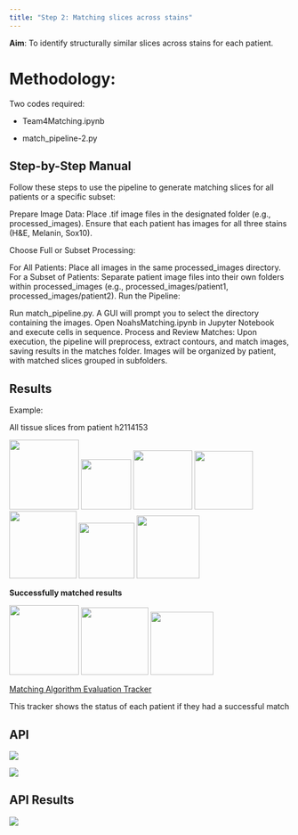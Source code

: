 ```yaml
---
title: "Step 2: Matching slices across stains"
---
```


**Aim**: To identify structurally similar slices across stains for each patient.

# **Methodology**:

Two codes required:

-   Team4Matching.ipynb

-   match_pipeline-2.py

## Step-by-Step Manual

Follow these steps to use the pipeline to generate matching slices for all patients or a specific subset:

Prepare Image Data: Place .tif image files in the designated folder (e.g., processed_images). Ensure that each patient has images for all three stains (H&E, Melanin, Sox10).

Choose Full or Subset Processing:

For All Patients: Place all images in the same processed_images directory. For a Subset of Patients: Separate patient image files into their own folders within processed_images (e.g., processed_images/patient1, processed_images/patient2). Run the Pipeline:

Run match_pipeline.py. A GUI will prompt you to select the directory containing the images. Open NoahsMatching.ipynb in Jupyter Notebook and execute cells in sequence. Process and Review Matches: Upon execution, the pipeline will preprocess, extract contours, and match images, saving results in the matches folder. Images will be organized by patient, with matched slices grouped in subfolders.


## Results

Example:

All tissue slices from patient h2114153

![](step%202%20images/slice1.png){width="125"} ![](step%202%20images/slice4.png){width="90"} ![](step%202%20images/slice5.png){width="106"} ![](step%202%20images/slice6.png){width="105"} ![](step%202%20images/slice2.png){width="121"} ![](step%202%20images/slice7.png){width="100"} ![](step%202%20images/slice3.png){width="113"}

**Successfully matched results**

![](step%202%20images/slice1.png){width="125"} ![](step%202%20images/slice2.png){width="121"} ![](step%202%20images/slice3.png){width="113"}

[Matching Algorithm Evaluation Tracker](https://docs.google.com/spreadsheets/d/1ftfgVTarxCAADnrV4wQ9Plx2EjlHfv4KF3QgBLAyV2A/edit?gid=1717311473#gid=1717311473)

This tracker shows the status of each patient if they had a successful match


## API

![](step 2 images/step 2 API image 1.png)

![](step 2 images/step 2 API image 2.png)

## API Results

![](step 2 images/step 2 API image 3.png)
